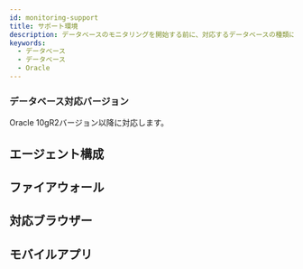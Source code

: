 ```yaml
---
id: monitoring-support
title: サポート環境
description: データベースのモニタリングを開始する前に、対応するデータベースの種類について確認してください。
keywords:
  - データベース
  - データベース
  - Oracle
---
```



<V2Note product="Oracle" />

<Desc name='Oracle' />

### データベース対応バージョン

Oracle 10gR2バージョン以降に対応します。

## エージェント構成


<Dbsupportenvagentconstruction />

## ファイアウォール


<Proxy />

## 対応ブラウザー


<Supportedbrowser />

## モバイルアプリ


<Mobileapp />
